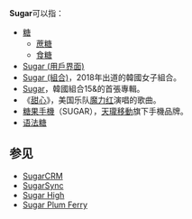 '''Sugar'''可以指：
* [[糖|糖]]
** [[蔗糖|蔗糖]]
** [[食糖|食糖]]
* [[Sugar_(用戶界面)|Sugar (用戶界面)]]
* [[Sugar_(組合)|Sugar (組合)]]，2018年出道的韓國女子組合。
* [[Sugar_(15&專輯)|Sugar]]，韓國組合15&的首張專輯。
*《[[甜心|甜心]]》，美国乐队[[魔力红|魔力红]]演唱的歌曲。
* [[糖果手機|糖果手機]]（SUGAR），[[天瓏移動|天瓏移動]]旗下手機品牌。
* [[语法糖|语法糖]]

== 参见 ==
* [[SugarCRM|SugarCRM]]
* [[SugarSync|SugarSync]]
* [[Sugar_High|Sugar High]]
* [[Sugar_Plum_Ferry|Sugar Plum Ferry]]
{{wiktionarypar|sugar}}
{{disambig}}